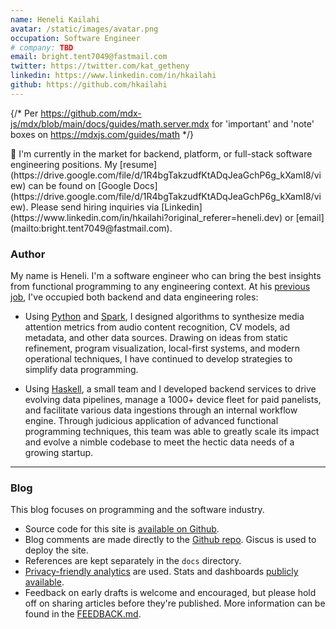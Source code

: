 ```yaml
---
name: Heneli Kailahi
avatar: /static/images/avatar.png
occupation: Software Engineer
# company: TBD
email: bright.tent7049@fastmail.com
twitter: https://twitter.com/kat_getheny
linkedin: https://www.linkedin.com/in/hkailahi
github: https://github.com/hkailahi
---
```

{/* Per https://github.com/mdx-js/mdx/blob/main/docs/guides/math.server.mdx for 'important' and 'note' boxes on https://mdxjs.com/guides/math */}

<Note type='info'>
👋 I'm currently in the market for backend, platform, or full-stack software engineering positions. My [resume](https://drive.google.com/file/d/1R4bgTakzudfKtADqJeaGchP6g_kXamI8/view) can be found on [Google Docs](https://drive.google.com/file/d/1R4bgTakzudfKtADqJeaGchP6g_kXamI8/view). Please send hiring inquiries via [Linkedin](https://www.linkedin.com/in/hkailahi?original_referer=heneli.dev) or [email](mailto:bright.tent7049@fastmail.com).
</Note>

### Author

My name is Heneli. I'm a software engineer who can bring the best insights from functional programming to any engineering context. At his [previous job](https://www.tvisioninsights.com/), I've occupied both backend and data engineering roles:

* Using [Python](https://www.python.org/) and [Spark](https://spark.apache.org/), I designed algorithms to synthesize media attention metrics from audio content recognition, CV models, ad metadata, and other data sources. Drawing on ideas from static refinement, program visualization, local-first systems, and modern operational techniques, I have continued to develop strategies to simplify data programming.

* Using [Haskell](https://www.haskell.org/), a small team and I developed backend services to drive evolving data pipelines, manage a 1000+ device fleet for paid panelists, and facilitate various data ingestions through an internal workflow engine. Through judicious application of advanced functional programming techniques, this team was able to greatly scale its impact and evolve a nimble codebase to meet the hectic data needs of a growing startup.

---

### Blog

This blog focuses on programming and the software industry.

- Source code for this site is [available on Github](https://github.com/hkailahi/heneli.dev).
- Blog comments are made directly to the [Github repo](https://github.com/hkailahi/heneli.dev/discussions). Giscus is used to deploy the site.
- References are kept separately in the `docs` directory.
- [Privacy-friendly analytics](https://plausible.io/privacy-focused-web-analytics) are used. Stats and dashboards [publicly available](https://plausible.io/heneli.dev/).
- Feedback on early drafts is welcome and encouraged, but please hold off on sharing articles before they're published. More information can be found in the [FEEDBACK.md](https://github.com/hkailahi/heneli.dev).
